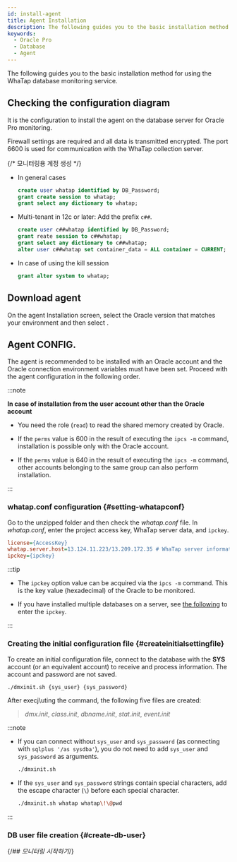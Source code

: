 ```yaml
---
id: install-agent
title: Agent Installation
description: The following guides you to the basic installation method for using the WhaTap database monitoring service.
keywords:
  - Oracle Pro
  - Database
  - Agent
---
```



The following guides you to the basic installation method for using the WhaTap database monitoring service.


<Agentsignupguide />


<Steps>

<Createprojectv2 />

## Checking the configuration diagram

It is the configuration to install the agent on the database server for Oracle Pro monitoring.

<ImgLang img='dbx-install-agent-on-db-server-dma.png' desc='' />

Firewall settings are required and all data is transmitted encrypted. The port 6600 is used for communication with the WhaTap collection server.

{/* 모니터링용 계정 생성 */}

<Dbcreatemonitoringaccount />

- In general cases

  ```sql title="SQL"
  create user whatap identified by DB_Password;
  grant create session to whatap;
  grant select any dictionary to whatap;
  ```

- Multi-tenant in 12c or later: Add the prefix `c##`.

  ```SQL title="SQL"
  create user c##whatap identified by DB_Password;
  grant reate session to c##whatap;
  grant select any dictionary to c##whatap;
  alter user c##whatap set container_data = ALL container = CURRENT;
  ```

- In case of using the kill session

  ```SQL title="SQL"
  grant alter system to whatap;
  ```


<Accesskey />

## Download agent

On the agent Installation screen, select the Oracle version that matches your environment and then select <Cmdname sid="download" className="uitext" />.

## Agent CONFIG.

The agent is recommended to be installed with an Oracle account and the Oracle connection environment variables must have been set. Proceed with the agent configuration in the following order.

:::note

**In case of installation from the user account other than the Oracle account**

- You need the role (`read`) to read the shared memory created by Oracle.

- If the `perms` value is 600 in the result of executing the `ipcs -m` command, installation is possible only with the Oracle account.

- If the `perms` value is 640 in the result of executing the `ipcs -m` command, other accounts belonging to the same group can also perform installation.

:::

### whatap.conf configuration {#setting-whatapconf}

Go to the unzipped folder and then check the *whatap.conf* file. In *whatap.conf*, enter the project access key, WhaTap server data, and `ipckey`.  

```ini title='whatap.conf'
license={AccessKey}
whatap.server.host=13.124.11.223/13.209.172.35 # WhaTap server information
ipckey={ipckey}
```

:::tip

- The `ipckey` option value can be acquired via the `ipcs -m` command. This is the key value (hexadecimal) of the Oracle to be monitored.

- If you have installed multiple databases on a server, see [the following](check-ipckey) to enter the `ipckey`.

:::

### Creating the initial configuration file {#createinitialsettingfile}

To create an initial configuration file, connect to the database with the **SYS** account (or an equivalent account) to receive and process information. The account and password are not saved.

```sh title="BASH"
./dmxinit.sh {sys_user} {sys_password}
```

After execj\\uting the command, the following five files are created:

> *dmx.init*, *class.init*, *dbname.init*, *stat.init*, *event.init*

:::note

- If you can connect without `sys_user` and `sys_password` (as connecting with `sqlplus '/as sysdba'`), you do not need to add `sys_user` and `sys_password` as arguments.

  ```sh title="BASH"
  ./dmxinit.sh
  ```

- If the `sys_user` and `sys_password` strings contain special characters, add the escape character (`\`) before each special character.

  ```sh title="BASH"
  ./dmxinit.sh whatap whatap\!\@pwd
  ```

:::

### DB user file creation {#create-db-user}

<DBuserDesc name='default'/>


<Dbcreatedbuserfilebody />

{/*## 모니터링 시작하기*/}

<Dbrunagent />

</Steps>


<NextStep />
